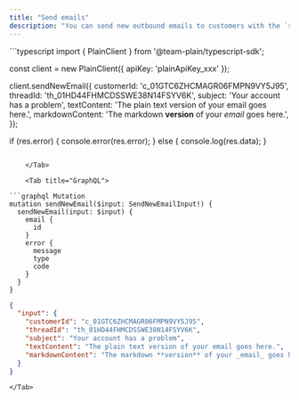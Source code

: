 ```yaml
---
title: "Send emails"
description: "You can send new outbound emails to customers with the `sendNewEmail` API. This is useful for proactively reaching out about issues."
---
```


<Tabs>
    <Tab title="Typescript SDK">
```typescript
import { PlainClient } from '@team-plain/typescript-sdk';
 
const client = new PlainClient({ apiKey: 'plainApiKey_xxx' });
 
client.sendNewEmail({
  customerId: 'c_01GTC6ZHCMAGR06FMPN9VY5J95',
  threadId: 'th_01HD44FHMCDSSWE38N14FSYV6K',
  subject: 'Your account has a problem',
  textContent: 'The plain text version of your email goes here.',
  markdownContent: 'The markdown **version** of your _email_ goes here.',
});
 
if (res.error) {
  console.error(res.error);
} else {
  console.log(res.data);
}
```

    </Tab>

    <Tab title="GraphQL">

```graphql Mutation
mutation sendNewEmail($input: SendNewEmailInput!) {
  sendNewEmail(input: $input) {
    email {
      id
    }
    error {
      message
      type
      code
    }
  }
}
```

```json Variables
{
  "input": {
    "customerId": "c_01GTC6ZHCMAGR06FMPN9VY5J95",
    "threadId": "th_01HD44FHMCDSSWE38N14FSYV6K",
    "subject": "Your account has a problem",
    "textContent": "The plain text version of your email goes here.",
    "markdownContent": "The markdown **version** of your _email_ goes here."
  }
}
```

    </Tab>

</Tabs>
